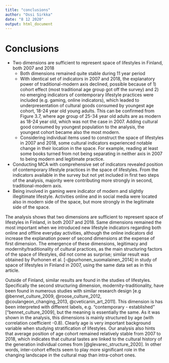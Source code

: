 ```yaml
---
title: "conclusions"
author: "Ossi Sirkka"
date: "8 12 2020"
output: html_document
---
```



# Conclusions

  * Two dimensions are sufficient to represent space of lifestyles in Finland, both 2007 and 2018
    * Both dimensions remained quite stable during 11 year period
    * With identical set of indicators in 2007 and 2018, the explanatory power of traditional-modern axis declined, possible because of 1) cohort effect (most traditional age group got off the survey) and 2) no emerging indicators of contemporary lifestyle practices were included (e.g. gaming, online indicators), which leaded to underpresentation of cultural goods consumed by youngest age cohort, 18-24 year old young adults. This can be confirmed from Figure 3.7, where age group of 25-34 year old adults are as modern as 18-24 year old, which was not the case in 2007. Adding cultural good consumed by youngest population to the analysis, the youngest cohort became also the most modern. 
    * Considering individual items used to construct the space of lifestyles in 2007 and 2018, some cultural indicators experienced notable change in their location in the space. For example, reading at least some books turned from not being separating in neither axis in 2007 to being modern and legitimate practice.
  
  * Conducting MCA with comprehensive set of indicators revealed position of contemporary lifestyle practices in the space of lifestyles. From the indicators available in the survey but not yet included in first two steps of the analysis, majority were contributing more strongly in second, traditional-modern axis. 
  * Being involved in gaming were indicator of modern and slightly illegitimate lifestyle. Activities online and in social media were located also in modern side of the space, but more strongly in the legitimate side of the space. 
  
  
The analysis shows that two dimensions are sufficient to represent space of lifestyles in Finland, in both 2007 and 2018. Same dimensions remained the most important when we introduced new lifestyle indicators regarding both online and offline everyday activities, although the online indicators did increase the explanation power of second dimensions at the expense of first dimension. The emergence of these dimensions, legitimacy and modernity/traditionality of cultural practices, as the main structuring factors of the space of lifestyles, did not come as surprise; similar result was obtained by Purhonen et al. [-@purhonen_suomalainen_2014] in study of space of lifestyles in Finland in 2007, using the same data set as in this article.

Outside of Finland, similar results are found in the studies of lifestyles. Specifically the second structuring dimension, modernity-traditionality, have been found in numerous studies with similar research design [e.g @bennet_culture_2009, @roose_culture_2012, @coulangeon_changing_2013, @cveticanin_art_2011]. This dimension is has been interpreted with different labels, e.g.  "contemporary - established" ["bennet_culture_2009], but the meaning is essentially the same. As it was shown in the analysis, this dimensions is mainly structured by age (with correlation coefficient -0.8). Clearly age is very important background variable when studying stratification of lifestyles. Our analysis also hints that average position of age cohort remained relatively stable from 2007 to 2018, which indicates that cultural tastes are linked to the cultural history of the generation individual comes from [@glevarec_structure_2020]. In other words, inter-cohort effects seem to play more significant role in the changing landscape in the cultural map than intra-cohort ones. 





